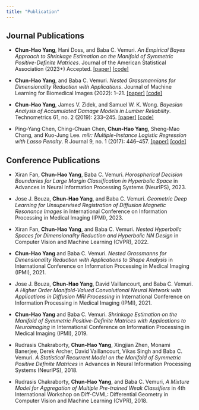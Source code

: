 ```yaml
---
title: "Publication"
---
```


## Journal Publications

-   **Chun-Hao Yang**, Hani Doss, and Baba C. Vemuri. *An Empirical Bayes Approach to Shrinkage Estimation on the Manifold of Symmetric Positive-Definite Matrices*. Journal of the American Statistical Association (2023+) Accepted. [\[paper\]](https://www.tandfonline.com/doi/abs/10.1080/01621459.2022.2110877) [\[code\]](https://github.com/chun-hao/SPD-SURE)

-   **Chun-Hao Yang**, and Baba C. Vemuri. *Nested Grassmannians for Dimensionality Reduction with Applications*. Journal of Machine Learning for Biomedical Images (2022): 1--21. [\[paper\]](https://www.melba-journal.org/papers/2022:002.html) [\[code\]](https://github.com/chun-hao/NestedGrassmann)

-   **Chun-Hao Yang**, James V. Zidek, and Samuel W. K. Wong. *Bayesian Analysis of Accumulated Damage Models in Lumber Reliability*. Technometrics 61, no. 2 (2019): 233--245. [\[paper\]](https://www.tandfonline.com/doi/abs/10.1080/00401706.2018.1512900) [\[code\]](https://github.com/wongswk/abc-adm)

-   Ping-Yang Chen, Ching-Chuan Chen, **Chun-Hao Yang**, Sheng-Mao Chang, and Kuo-Jung Lee. *milr: Multiple-Instance Logistic Regression with Lasso Penalty*. R Journal 9, no. 1 (2017): 446--457. [\[paper\]](https://journal.r-project.org/articles/RJ-2017-013/RJ-2017-013.pdf) [\[code\]](https://github.com/PingYangChen/milr)

## Conference Publications

- Xiran Fan, **Chun-Hao Yang**, Baba C. Vemuri. *Horospherical Decision Boundaries for Large Margin Classification in Hyperbolic Space* in Advances in Neural Information Processing Systems (NeurIPS), 2023.

- Jose J. Bouza, **Chun-Hao Yang**, and Baba C. Vemuri. *Geometric Deep Learning for Unsupervised Registration of Diffusion Magnetic Resonance Images* in International Conference on Information Processing in Medical Imaging (IPMI), 2023.

- Xiran Fan, **Chun-Hao Yang**, and Baba C. Vemuri. *Nested Hyperbolic Spaces for Dimensionality Reduction and Hyperbolic NN Design* in Computer Vision and Machine Learning (CVPR), 2022.

- **Chun-Hao Yang** and Baba C. Vemuri. *Nested Grassmanns for Dimensionality Reduction with Applications to Shape Analysis* in International Conference on Information Processing in Medical Imaging (IPMI), 2021.

- Jose J. Bouza, **Chun-Hao Yang**, David Vaillancourt, and Baba C. Vemuri. *A Higher Order Manifold-Valued Convolutional Neural Network with Applications in Diffusion MRI Processing* in International Conference on Information Processing in Medical Imaging (IPMI), 2021.

- **Chun-Hao Yang** and Baba C. Vemuri. *Shrinkage Estimation on the Manifold of Symmetric Positive-Definite Matrices with Applications to Neuroimaging* in International Conference on Information Processing in Medical Imaging (IPMI), 2019.

- Rudrasis Chakraborty, **Chun-Hao Yang**, Xingjian Zhen, Monami Banerjee, Derek Archer, David Vaillancourt, Vikas Singh and Baba C. Vemuri. *A Statistical Recurrent Model on the Manifold of Symmetric Positive Definite Matrices* in Advances in Neural Information Processing Systems (NeurIPS), 2018.

- Rudrasis Chakraborty, **Chun-Hao Yang**, and Baba C. Vemuri, *A Mixture Model for Aggregation of Multiple Pre-trained Weak Classifiers* in 4th International Workshop on Diff-CVML: Differential Geometry in Computer Vision and Machine Learning (CVPR), 2018.
